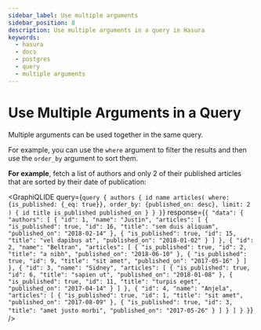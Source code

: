 ```yaml
---
sidebar_label: Use multiple arguments
sidebar_position: 8
description: Use multiple arguments in a query in Hasura
keywords:
  - hasura
  - docs
  - postgres
  - query
  - multiple arguments
---
```



# Use Multiple Arguments in a Query

Multiple arguments can be used together in the same query.

For example, you can use the `where` argument to filter the results and
then use the `order_by` argument to sort them.

**For example**, fetch a list of authors and only 2 of their published
articles that are sorted by their date of publication:

<GraphiQLIDE
  query={`query {
  authors {
    id
    name
    articles(
      where: {is_published: {_eq: true}},
      order_by: {published_on: desc},
      limit: 2
    ) {
      id
      title
      is_published
      published_on
    }
  }
}`}
response={`{
  "data": {
    "authors": [
      {
        "id": 1,
        "name": "Justin",
        "articles": [
          {
            "is_published": true,
            "id": 16,
            "title": "sem duis aliquam",
            "published_on": "2018-02-14"
          },
          {
            "is_published": true,
            "id": 15,
            "title": "vel dapibus at",
            "published_on": "2018-01-02"
          }
        ]
      },
      {
        "id": 2,
        "name": "Beltran",
        "articles": [
          {
            "is_published": true,
            "id": 2,
            "title": "a nibh",
            "published_on": "2018-06-10"
          },
          {
            "is_published": true,
            "id": 9,
            "title": "sit amet",
            "published_on": "2017-05-16"
          }
        ]
      },
      {
        "id": 3,
        "name": "Sidney",
        "articles": [
          {
            "is_published": true,
            "id": 6,
            "title": "sapien ut",
            "published_on": "2018-01-08"
          },
          {
            "is_published": true,
            "id": 11,
            "title": "turpis eget",
            "published_on": "2017-04-14"
          }
        ]
      },
      {
        "id": 4,
        "name": "Anjela",
        "articles": [
          {
            "is_published": true,
            "id": 1,
            "title": "sit amet",
            "published_on": "2017-08-09"
          },
          {
            "is_published": true,
            "id": 3,
            "title": "amet justo morbi",
            "published_on": "2017-05-26"
          }
        ]
      }
    ]
  }
}`}
/>
